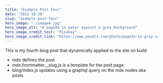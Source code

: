 ```yaml
---
title: "Example Post Four"
date: "2022-10-20"
slug: "example-post-four"
hero_image: "./image4.jpg"
hero_image_alt: "A pagoda in water against a grey background"
hero_image_credit_text: "Pixabay"
hero_image_credit_link: "https://www.pexels.com/photo/pagoda-in-gray-scale-shot-301614/"
---
```

This is my fourth blog post that dynamically applied to the site on build

* mdx defines the post
* mdx.frontmatter__slug.js is a template for the post page
* blog/index.js updates using a graphql query on the mdx nodes aka posts